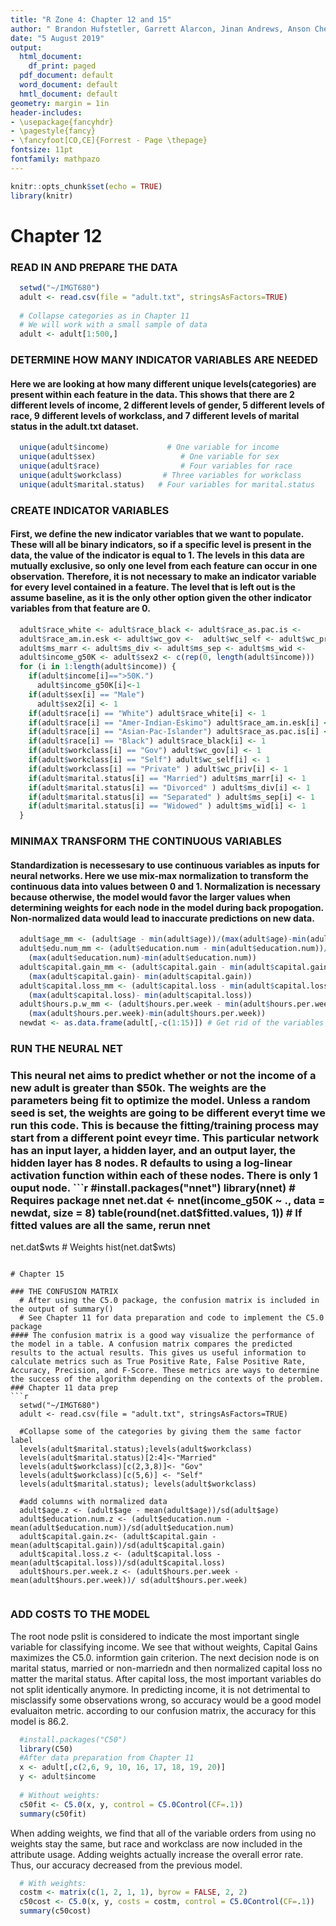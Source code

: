 ```yaml
---
title: "R Zone 4: Chapter 12 and 15"
author: " Brandon Hufstetler, Garrett Alarcon, Jinan Andrews, Anson Cheng, Nick Forrest, and Nestor Herandez"
date: "5 August 2019"
output:
  html_document:
    df_print: paged
  pdf_document: default
  word_document: default
  hmtl_document: default
geometry: margin = 1in
header-includes:
- \usepackage{fancyhdr}
- \pagestyle{fancy}
- \fancyfoot[CO,CE]{Forrest - Page \thepage}
fontsize: 11pt
fontfamily: mathpazo
---
```


```r
knitr::opts_chunk$set(echo = TRUE)
library(knitr)
```

# Chapter 12

### READ IN AND PREPARE THE DATA
```r
  setwd("~/IMGT680")
  adult <- read.csv(file = "adult.txt", stringsAsFactors=TRUE)
  
  # Collapse categories as in Chapter 11
  # We will work with a small sample of data
  adult <- adult[1:500,]
```

### DETERMINE HOW MANY INDICATOR VARIABLES ARE NEEDED
#### Here we are looking at how many different unique levels(categories) are present within each feature in the data. This shows that there are 2 different levels of income, 2 different levels of gender, 5 different levels of race, 9 different levels of workclass, and 7 different levels of marital status in the adult.txt dataset. 
```r
  unique(adult$income)             # One variable for income
  unique(adult$sex)                   # One variable for sex
  unique(adult$race)                  # Four variables for race
  unique(adult$workclass)         # Three variables for workclass
  unique(adult$marital.status)   # Four variables for marital.status
```

### CREATE INDICATOR VARIABLES
#### First, we define the new indicator variables that we want to populate. These will all be binary indicators, so if a specific level is present in the data, the value of the indicator is equal to 1. The levels in this data are mutually exclusive, so only one level from each feature can occur in one observation. Therefore, it is not necessary to make an indicator variable for every level contained in a feature. The level that is left out is the assume baseline, as it is the only other option given the other indicator variables from that feature are 0. 
```r
  adult$race_white <- adult$race_black <- adult$race_as.pac.is <-
  adult$race_am.in.esk <- adult$wc_gov <-  adult$wc_self <- adult$wc_priv <-
  adult$ms_marr <- adult$ms_div <- adult$ms_sep <- adult$ms_wid <-
  adult$income_g50K <- adult$sex2 <- c(rep(0, length(adult$income)))
  for (i in 1:length(adult$income)) {
    if(adult$income[i]==">50K.")
      adult$income_g50K[i]<-1
    if(adult$sex[i] == "Male")
      adult$sex2[i] <- 1
    if(adult$race[i] == "White") adult$race_white[i] <- 1
    if(adult$race[i] == "Amer-Indian-Eskimo") adult$race_am.in.esk[i] <- 1
    if(adult$race[i] == "Asian-Pac-Islander") adult$race_as.pac.is[i] <- 1
    if(adult$race[i] == "Black") adult$race_black[i] <- 1
    if(adult$workclass[i] == "Gov") adult$wc_gov[i] <- 1
    if(adult$workclass[i] == "Self") adult$wc_self[i] <- 1
    if(adult$workclass[i] == "Private" ) adult$wc_priv[i] <- 1
    if(adult$marital.status[i] == "Married") adult$ms_marr[i] <- 1
    if(adult$marital.status[i] == "Divorced" ) adult$ms_div[i] <- 1
    if(adult$marital.status[i] == "Separated" ) adult$ms_sep[i] <- 1
    if(adult$marital.status[i] == "Widowed" ) adult$ms_wid[i] <- 1
  }
```  

### MINIMAX TRANSFORM THE CONTINUOUS VARIABLES
#### Standardization is necessesary to use continuous variables as inputs for neural networks. Here we use mix-max normalization to transform the continuous data into values between 0 and 1. Normalization is necessary because otherwise, the model would favor the larger values when determining weights for each node in the model during back propogation. Non-normalized data would lead to inaccurate predictions on new data. 
```r
  adult$age_mm <- (adult$age - min(adult$age))/(max(adult$age)-min(adult$age))
  adult$edu.num_mm <- (adult$education.num - min(adult$education.num))/
    (max(adult$education.num)-min(adult$education.num))
  adult$capital.gain_mm <- (adult$capital.gain - min(adult$capital.gain))/
    (max(adult$capital.gain)- min(adult$capital.gain))
  adult$capital.loss_mm <- (adult$capital.loss - min(adult$capital.loss))/
    (max(adult$capital.loss)- min(adult$capital.loss))
  adult$hours.p.w_mm <- (adult$hours.per.week - min(adult$hours.per.week))/
    (max(adult$hours.per.week)-min(adult$hours.per.week))
  newdat <- as.data.frame(adult[,-c(1:15)]) # Get rid of the variables we no longer need
```

### RUN THE NEURAL NET
### This neural net aims to predict whether or not the income of a new adult is greater than $50k. The weights are the parameters being fit to optimize the model. Unless a random seed is set, the weights are going to be different everyt time we run this code. This is because the fitting/training process may start from a different point eveyr time. This particular network has an input layer, a hidden layer, and an output layer, the hidden layer has 8 nodes. R defaults to using a log-linear activation function within each of these nodes. There is only 1 ouput node. 
```r
  #install.packages("nnet")
  library(nnet) # Requires package nnet
  net.dat <- nnet(income_g50K ~ ., data = newdat, size = 8)
  table(round(net.dat$fitted.values, 1))   # If fitted values are all the same, rerun nnet
  net.dat$wts # Weights
  hist(net.dat$wts)
```

# Chapter 15
  
### THE CONFUSION MATRIX
  # After using the C5.0 package, the confusion matrix is included in the output of summary()
  # See Chapter 11 for data preparation and code to implement the C5.0 package
#### The confusion matrix is a good way visualize the performance of the model in a table. A confusion matrix compares the predicted results to the actual results. This gives us useful information to calculate metrics such as True Positive Rate, False Positive Rate, Accuracy, Precision, and F-Score. These metrics are ways to determine the success of the algorithm depending on the contexts of the problem.  
### Chapter 11 data prep
```r
  setwd("~/IMGT680")
  adult <- read.csv(file = "adult.txt", stringsAsFactors=TRUE)
  
  #Collapse some of the categories by giving them the same factor label
  levels(adult$marital.status);levels(adult$workclass)
  levels(adult$marital.status)[2:4]<-"Married"
  levels(adult$workclass)[c(2,3,8)]<- "Gov"
  levels(adult$workclass)[c(5,6)] <- "Self"
  levels(adult$marital.status); levels(adult$workclass)
  
  #add columns with normalized data
  adult$age.z <- (adult$age - mean(adult$age))/sd(adult$age)
  adult$education.num.z <- (adult$education.num - mean(adult$education.num))/sd(adult$education.num)
  adult$capital.gain.z<- (adult$capital.gain - mean(adult$capital.gain))/sd(adult$capital.gain)
  adult$capital.loss.z <- (adult$capital.loss - mean(adult$capital.loss))/sd(adult$capital.loss)
  adult$hours.per.week.z <- (adult$hours.per.week - mean(adult$hours.per.week))/ sd(adult$hours.per.week)
                                                                    
```

### ADD COSTS TO THE MODEL
The root node pslit is considered to indicate the most important single variable for classifying income. We see that without weights, Capital Gains maximizes the C5.0. informtion gain criterion. The next decision node is on marital status, married or non-marriedn and then normalized capital loss no matter the marital status. After capital loss, the most important variables do not split identically anymore. In predicting income, it is not detrimental to misclassify some observations wrong, so accuracy would be a good model evaluaiton metric. according to our confusion matrix, the accuracy for this model is 86.2. 
```r
  #install.packages("C50")
  library(C50)
  #After data preparation from Chapter 11
  x <- adult[,c(2,6, 9, 10, 16, 17, 18, 19, 20)]
  y <- adult$income
  
  # Without weights:
  c50fit <- C5.0(x, y, control = C5.0Control(CF=.1))
  summary(c50fit)
```
When adding weights, we find that all of the variable orders from using no weights stay the same, but race and workclass are now included in the attribute usage. Adding weights actually increase the overall error rate. Thus, our accuracy decreased from the previous model.
```r
  # With weights:
  costm <- matrix(c(1, 2, 1, 1), byrow = FALSE, 2, 2)
  c50cost <- C5.0(x, y, costs = costm, control = C5.0Control(CF=.1))
  summary(c50cost)
```
 